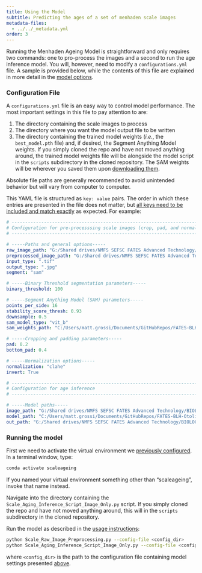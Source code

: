 ```yaml
---
title: Using the Model
subtitle: Predicting the ages of a set of menhaden scale images
metadata-files:
  - ../../_metadata.yml
order: 3
---
```


Running the Menhaden Ageing Model is straightforward and only requires two commands: one to pro-process the images and a second to run the age inference model. You will, however, need to modify a `configurations.yml` file. A sample is provided below, while the contents of this file are explained in more detail in the [model options](index.qmd#options).

### Configuration File

A `configurations.yml` file is an easy way to control model performance. The most important settings in this file to pay attention to are:

1. The directory containing the scale images to process
2. The directory where you want the model output file to be written
3. The directory containing the trained model weights (*i.e.*, the `best_model.pth` file) and, if desired, the Segment Anything Model weights. If you simply cloned the repo and have not moved anything around, the trained model weights file will be alongside the model script in the `scripts` subdirectory in the cloned repository. The SAM weights will be wherever you saved them upon [downloading them](setup.qmd#clone-the-repository).

Absolute file paths are generally recommended to avoid unintended behavior but will vary from computer to computer.

This YAML file is structured as `key: value` pairs. The order in which these entries are presented in the file does not matter, but [all keys need to be included and match exactly](index.qmd#options) as expected. For example:

```.yaml
# --------------------------------------------------------------------------------------------
# Configuration for pre-processsing scale images (crop, pad, and normalization)
# --------------------------------------------------------------------------------------------

# -----Paths and general options-----
raw_image_path: "G:/Shared drives/NMFS SEFSC FATES Advanced Technology/BIOLOGY_LIFE_HISTORY_DATA/age_testing/images"
preprocessed_image_path: "G:/Shared drives/NMFS SEFSC FATES Advanced Technology/BIOLOGY_LIFE_HISTORY_DATA/age_testing/cropped"
input_type: ".tif"
output_type: ".jpg"
segment: "sam"

# -----Binary Threshold segmentation parameters-----
binary_threshold: 100

# -----Segment Anything Model (SAM) parameters-----
points_per_side: 16
stability_score_thresh: 0.93
downsample: 0.5
sam_model_type: "vit_b"
sam_weights_path: "C:/Users/matt.grossi/Documents/GitHubRepos/FATES-BLH-OtolithAgeing/Menhaden Scales Aging/Inference Script/sam_vit_b_01ec64.pth"

# -----Cropping and padding parameters-----
pad: 0.2
bottom_pad: 0.4

# -----Normalization options-----
normalization: "clahe"
invert: True

# --------------------------------------------------------------------------------------------
# Configuration for age inference 
# --------------------------------------------------------------------------------------------

# -----Model paths-----
image_path: "G:/Shared drives/NMFS SEFSC FATES Advanced Technology/BIOLOGY_LIFE_HISTORY_DATA/age_testing/cropped"
model_path: "C:/Users/matt.grossi/Documents/GitHubRepos/FATES-BLH-OtolithAgeing/Menhaden Scales Aging/Chapter 2 - Inference on Images/best_model.pth"
out_path: "G:/Shared drives/NMFS SEFSC FATES Advanced Technology/BIOLOGY_LIFE_HISTORY_DATA/age_testing/model_predictions/inference_results.csv"

```

### Running the model

First we need to activate the virtual environment we [previously configured](setup.qmd#create-a-virtual-environment). In a terminal window, type:

```bash
conda activate scaleageing
```

:::{.callout-tip}
If you named your virtual environment something other than "scaleageing", invoke that name instead.
:::

Navigate into the directory containing the `Scale_Aging_Inference_Script_Image_Only.py` script. If you simply cloned the repo and have not moved anything around, this will in the `scripts` subdirectory in the cloned repository.

Run the model as described in the [usage instructions](../../index.qmd#usage):

```bash
python Scale_Raw_Image_Preprocessing.py --config-file <config_dir>
python Scale_Aging_Inference_Script_Image_Only.py --config-file <config_dir>
```

where `<config_dir>` is the path to the configuration file containing model settings presented [above](#configuration-file).
